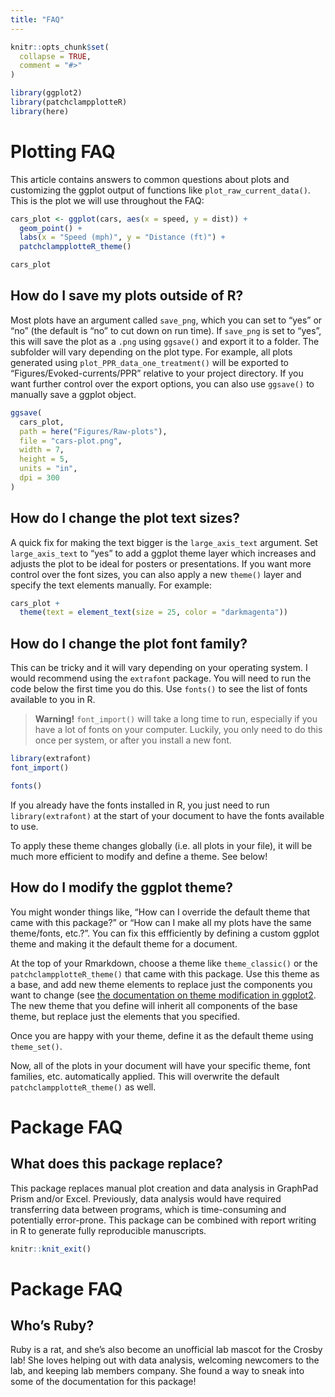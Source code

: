 ```yaml
---
title: "FAQ"
---
```


```r
knitr::opts_chunk$set(
  collapse = TRUE,
  comment = "#>"
)

library(ggplot2)
library(patchclampplotteR)
library(here)
```

# Plotting FAQ

This article contains answers to common questions about plots and customizing
the ggplot output of functions like `plot_raw_current_data()`.
This is the plot we will use throughout the FAQ:

```r
cars_plot <- ggplot(cars, aes(x = speed, y = dist)) +
  geom_point() +
  labs(x = "Speed (mph)", y = "Distance (ft)") +
  patchclampplotteR_theme()

cars_plot
```


## How do I save my plots outside of R?

Most plots have an argument called `save_png`, which you can set to "yes" or
"no" (the default is "no" to cut down on run time). If `save_png` is set to
"yes", this will save the plot as a `.png` using `ggsave()` and export it to a
folder. The subfolder will vary depending on the plot type. For example, all
plots generated using `plot_PPR_data_one_treatment()` will be exported to
"Figures/Evoked-currents/PPR" relative to your project directory. If you want
further control over the export options, you can also use `ggsave()` to manually
save a ggplot object. 

```r
ggsave(
  cars_plot,
  path = here("Figures/Raw-plots"),
  file = "cars-plot.png",
  width = 7,
  height = 5,
  units = "in",
  dpi = 300
)
```


## How do I change the plot text sizes? 

A quick fix for making the text bigger is the `large_axis_text` argument. Set
`large_axis_text` to "yes" to add a ggplot theme layer which increases and
adjusts the plot to be ideal for posters or presentations. If you want more
control over the font sizes,  you can also apply a new `theme()` layer and
specify the text elements manually. For example:

```r
cars_plot +
  theme(text = element_text(size = 25, color = "darkmagenta"))
```

## How do I change the plot font family?

This can be tricky and it will vary depending on your operating system. I would
recommend using the `extrafont` package. You will need to run the code below the
first time you do this. Use `fonts()` to see the list of fonts available to you in R.

> **Warning!** `font_import()` will take a long time to
run, especially if you have a lot of fonts on your computer. Luckily, you only
need to do this once per system, or after you install a new font.

```r
library(extrafont)
font_import()

fonts()
```

If you already have the fonts installed in R, you just need to run
`library(extrafont)` at the start of your document to have the fonts available to use.

To apply these theme changes globally (i.e. all plots in your file), it will be much more efficient to modify and define a theme. See below!

## How do I modify the ggplot theme?

You might wonder things like, "How can I override the default theme that came with this package?" or "How can I make all my plots have the same theme/fonts, etc.?". You can fix this effficiently by defining a custom ggplot theme and making it the default theme for a document.

At the top of your Rmarkdown, choose a theme like `theme_classic()` or the `patchclampplotteR_theme()` that came with this package. Use this theme as a base, and add new theme elements to replace just the components you want to change (see [the documentation on theme modification in ggplot2](https://ggplot2.tidyverse.org/reference/theme.html). The new theme that you define will inherit all components of the base theme, but replace just the elements that you specified.

Once you are happy with your theme, define it as the default theme using `theme_set()`.

Now, all of the plots in your document will have your specific theme, font families, etc. automatically applied. This will overwrite the default `patchclampplotteR_theme()` as well.

# Package FAQ

## What does this package replace?

This package replaces manual plot creation and data analysis in GraphPad Prism and/or Excel. Previously, data analysis would have required transferring data between programs, which is time-consuming and potentially error-prone. This package can be combined with report writing in R to generate fully reproducible manuscripts.

```r
knitr::knit_exit()
```


# Package FAQ

## Who's Ruby?

Ruby is a rat, and she's also become an unofficial lab mascot for the Crosby lab! She loves helping out with data analysis, welcoming newcomers to the lab, and keeping lab members company. She found a way to sneak into some of the documentation for this package!


